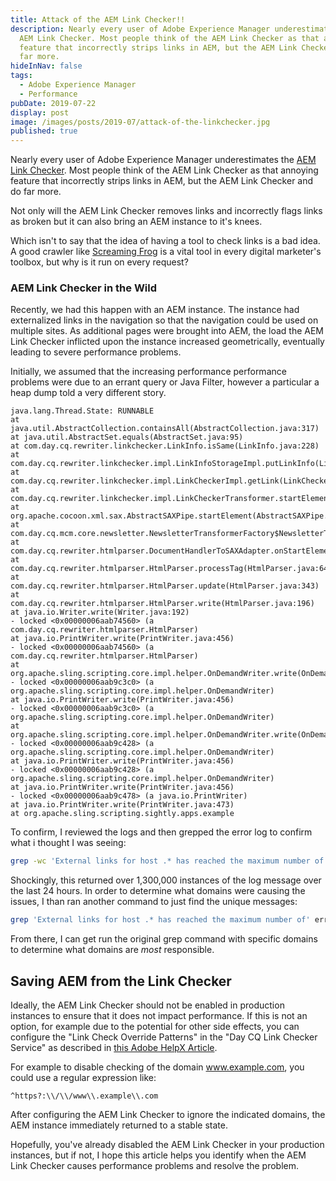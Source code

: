 ```yaml
---
title: Attack of the AEM Link Checker!!
description: Nearly every user of Adobe Experience Manager underestimates the
  AEM Link Checker. Most people think of the AEM Link Checker as that annoying
  feature that incorrectly strips links in AEM, but the AEM Link Checker and do
  far more.
hideInNav: false
tags:
  - Adobe Experience Manager
  - Performance
pubDate: 2019-07-22
display: post
image: /images/posts/2019-07/attack-of-the-linkchecker.jpg
published: true
---
```


  

Nearly every user of Adobe Experience Manager underestimates the [AEM Link Checker](https://helpx.adobe.com/experience-manager/6-3/sites/administering/using/external-link-checker.html). Most people think of the AEM Link Checker as that annoying feature that incorrectly strips links in AEM, but the AEM Link Checker and do far more.

Not only will the AEM Link Checker removes links and incorrectly flags links as broken but it can also bring an AEM instance to it's knees.

Which isn't to say that the idea of having a tool to check links is a bad idea. A good crawler like [Screaming Frog](https://www.screamingfrog.co.uk/seo-spider/) is a vital tool in every digital marketer's toolbox, but why is it run on every request?   
  
### AEM Link Checker in the Wild

  
Recently, we had this happen with an AEM instance. The instance had externalized links in the navigation so that the navigation could be used on multiple sites. As additional pages were brought into AEM, the load the AEM Link Checker inflicted upon the instance increased geometrically, eventually leading to severe performance problems. 

Initially, we assumed that the increasing performance performance problems were due to an errant query or Java Filter, however a particular a heap dump told a very different story.  
  

```log
java.lang.Thread.State: RUNNABLE
at java.util.AbstractCollection.containsAll(AbstractCollection.java:317)
at java.util.AbstractSet.equals(AbstractSet.java:95)
at com.day.cq.rewriter.linkchecker.LinkInfo.isSame(LinkInfo.java:228)
at com.day.cq.rewriter.linkchecker.impl.LinkInfoStorageImpl.putLinkInfo(LinkInfoStorageImpl.java:375)
at com.day.cq.rewriter.linkchecker.impl.LinkCheckerImpl.getLink(LinkCheckerImpl.java:275)
at com.day.cq.rewriter.linkchecker.impl.LinkCheckerTransformer.startElement(LinkCheckerTransformer.java:289)
at org.apache.cocoon.xml.sax.AbstractSAXPipe.startElement(AbstractSAXPipe.java:97)
at com.day.cq.mcm.core.newsletter.NewsletterTransformerFactory$NewsletterTransformer.startElement(NewsletterTransformerFactory.java:132)
at com.day.cq.rewriter.htmlparser.DocumentHandlerToSAXAdapter.onStartElement(DocumentHandlerToSAXAdapter.java:105)
at com.day.cq.rewriter.htmlparser.HtmlParser.processTag(HtmlParser.java:640)
at com.day.cq.rewriter.htmlparser.HtmlParser.update(HtmlParser.java:343)
at com.day.cq.rewriter.htmlparser.HtmlParser.write(HtmlParser.java:196)
at java.io.Writer.write(Writer.java:192)
- locked <0x00000006aab74560> (a com.day.cq.rewriter.htmlparser.HtmlParser)
at java.io.PrintWriter.write(PrintWriter.java:456)
- locked <0x00000006aab74560> (a com.day.cq.rewriter.htmlparser.HtmlParser)
at org.apache.sling.scripting.core.impl.helper.OnDemandWriter.write(OnDemandWriter.java:75)
- locked <0x00000006aab9c3c0> (a org.apache.sling.scripting.core.impl.helper.OnDemandWriter)
at java.io.PrintWriter.write(PrintWriter.java:456)
- locked <0x00000006aab9c3c0> (a org.apache.sling.scripting.core.impl.helper.OnDemandWriter)
at org.apache.sling.scripting.core.impl.helper.OnDemandWriter.write(OnDemandWriter.java:75)
- locked <0x00000006aab9c428> (a org.apache.sling.scripting.core.impl.helper.OnDemandWriter)
at java.io.PrintWriter.write(PrintWriter.java:456)
- locked <0x00000006aab9c428> (a org.apache.sling.scripting.core.impl.helper.OnDemandWriter)
at java.io.PrintWriter.write(PrintWriter.java:456)
- locked <0x00000006aab9c478> (a java.io.PrintWriter)
at java.io.PrintWriter.write(PrintWriter.java:473)
at org.apache.sling.scripting.sightly.apps.example
```

  
To confirm, I reviewed the logs and then grepped the error log to confirm what i thought I was seeing:  
  

```bash
grep -wc 'External links for host .* has reached the maximum number of' error.log
```

  
Shockingly, this returned over 1,300,000 instances of the log message over the last 24 hours. In order to determine what domains were causing the issues, I than ran another command to just find the unique messages:  
  

```bash
grep 'External links for host .* has reached the maximum number of' error.log | sort --unique
```

  
From there, I can get run the original grep command with specific domains to determine what domains are _most_ responsible.   
  
## Saving AEM from the Link Checker

  
Ideally, the AEM Link Checker should not be enabled in production instances to ensure that it does not impact performance. If this is not an option, for example due to the potential for other side effects, you can configure the "Link Check Override Patterns" in the "Day CQ Link Checker Service" as described in [this Adobe HelpX Article](https://helpx.adobe.com/experience-manager/kb/how-to-configure-linkchecker-tomark-alllinks-asvalid.html). 

For example to disable checking of the domain www.example.com, you could use a regular expression like:  
  

```
^https?:\\/\\/www\\.example\\.com
```

  
After configuring the AEM Link Checker to ignore the indicated domains, the AEM instance immediately returned to a stable state. 

Hopefully, you've already disabled the AEM Link Checker in your production instances, but if not, I hope this article helps you identify when the AEM Link Checker causes performance problems and resolve the problem.  
  

